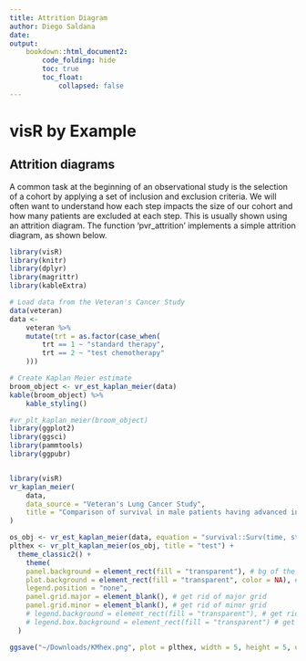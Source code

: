 ```yaml
---
title: Attrition Diagram 
author: Diego Saldana
date: 
output:
    bookdown::html_document2:
        code_folding: hide
        toc: true
        toc_float:
            collapsed: false
---
```


# visR by Example

## Attrition diagrams

A common task at the beginning of an observational study is the selection of 
a cohort by applying a set of inclusion and exclusion criteria. We will often 
want to understand how each step impacts the size of our cohort and how many 
patients are excluded at each step. This is usually shown using an attrition 
diagram. The function 'pvr_attrition' implements a simple attrition diagram, 
as shown below.

```r
library(visR)
library(knitr)
library(dplyr)
library(magrittr)
library(kableExtra)

# Load data from the Veteran's Cancer Study
data(veteran)
data <- 
    veteran %>% 
    mutate(trt = as.factor(case_when(
        trt == 1 ~ "standard therapy", 
        trt == 2 ~ "test chemotherapy"
    )))

# Create Kaplan Meier estimate
broom_object <- vr_est_kaplan_meier(data)
kable(broom_object) %>% 
    kable_styling()
```

```r
#vr_plt_kaplan_meier(broom_object)
library(ggplot2)
library(ggsci)
library(pammtools)
library(ggpubr)


library(visR)
vr_kaplan_meier(
    data, 
    data_source = "Veteran's Lung Cancer Study", 
    title = "Comparison of survival in male patients having advanced inoperable lung cancer \nunder standard therapy vs. test chemotherapy"
)
```


```r
os_obj <- vr_est_kaplan_meier(data, equation = "survival::Surv(time, status) ~ trt")
plthex <- vr_plt_kaplan_meier(os_obj, title = "test") +
  theme_classic2() +
    theme(
    panel.background = element_rect(fill = "transparent"), # bg of the panel
    plot.background = element_rect(fill = "transparent", color = NA), # bg of the plot
    legend.position = "none",
    panel.grid.major = element_blank(), # get rid of major grid
    panel.grid.minor = element_blank(), # get rid of minor grid
    # legend.background = element_rect(fill = "transparent"), # get rid of legend bg
    # legend.box.background = element_rect(fill = "transparent") # get rid of legend panel bg
  )

ggsave("~/Downloads/KMhex.png", plot = plthex, width = 5, height = 5, units = "cm", bg = "transparent")
```

